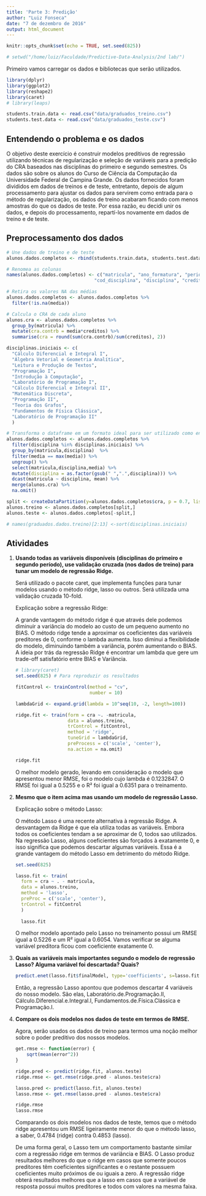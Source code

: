 ```yaml
---
title: 'Parte 3: Predição'
author: "Luiz Fonseca"
date: "7 de dezembro de 2016"
output: html_document
---
```


```r
knitr::opts_chunk$set(echo = TRUE, set.seed(825))

# setwd("/home/luiz/Faculdade/Predictive-Data-Analysis/2nd lab/")
```

Primeiro vamos carregar os dados e bibliotecas que serão utilizados.

```r
library(dplyr)
library(ggplot2)
library(reshape2)
library(caret)
# library(leaps)

students.train.data <- read.csv("data/graduados_treino.csv")
students.test.data <- read.csv("data/graduados_teste.csv")
```

## Entendendo o problema e os dados

O objetivo deste exercício é construir modelos preditivos de regressão utilizando técnicas de regularização e seleção de variáveis para a predição do CRA baseados nas disciplinas do primeiro e segundo semestres. Os dados são sobre os alunos do Curso de Ciência da Computação da Universidade Federal de Campina Grande. Os dados fornecidos foram divididos em dados de treinos e de teste, entretanto, depois de algum processamento para ajustar os dados para servirem como entrada para o método de regularização, os dados de treino acabaram ficando com menos amostras do que os dados de teste. Por essa razão, eu decidi unir os dados, e depois do processamento, repartí-los novamente em dados de treino e de teste.

## Preprocessamento dos dados
```r
# Une dados de treino e de teste
alunos.dados.completos <- rbind(students.train.data, students.test.data)

# Renomea as colunas
names(alunos.dados.completos) <- c("matricula", "ano_formatura", "periodo_formatura",
                                "cod_disciplina", "disciplina", "creditos", "media")

# Retira os valores NA das médias
alunos.dados.completos <- alunos.dados.completos %>% 
  filter(!is.na(media))

# Calcula o CRA de cada aluno
alunos.cra <- alunos.dados.completos %>%
  group_by(matricula) %>%
  mutate(cra.contrb = media*creditos) %>%
  summarise(cra = round(sum(cra.contrb)/sum(creditos), 2))

disciplinas.iniciais <- c(
  "Cálculo Diferencial e Integral I",
  "Álgebra Vetorial e Geometria Analítica",
  "Leitura e Produção de Textos",
  "Programação I",
  "Introdução à Computação",
  "Laboratório de Programação I",
  "Cálculo Diferencial e Integral II",
  "Matemática Discreta",
  "Programação II",
  "Teoria dos Grafos",
  "Fundamentos de Física Clássica",
  "Laboratório de Programação II"
  )

# Transforma o dataframe em um formato ideal para ser utilizado como entrada do modelo
alunos.dados.completos <- alunos.dados.completos %>%
  filter(disciplina %in% disciplinas.iniciais) %>%
  group_by(matricula,disciplina)  %>%
  filter(media == max(media)) %>%
  ungroup() %>%
  select(matricula,disciplina,media) %>% 
  mutate(disciplina = as.factor(gsub(" ",".",disciplina))) %>%
  dcast(matricula ~ disciplina, mean) %>%
  merge(alunos.cra) %>%
  na.omit()

split <- createDataPartition(y=alunos.dados.completos$cra, p = 0.7, list = FALSE)
alunos.treino <- alunos.dados.completos[split,]
alunos.teste <- alunos.dados.completos[-split,]

# names(graduados.dados.treino)[2:13] <-sort(disciplinas.iniciais) 

```

## Atividades
<ol>
<li><b>Usando todas as variáveis disponíveis (disciplinas do primeiro e segundo período), use validação cruzada (nos dados de treino) para tunar um modelo de regressão Ridge. </b></li>

Será utilizado o pacote caret, que implementa funções para tunar modelos usando o método ridge, lasso ou outros. Será utilizada uma validação cruzada 10-fold.

<p>Explicação sobre a regressão Ridge:</p>
<p>A grande vantagem do método ridge é que através dele podemos diminuir a variância do modelo ao custo de um pequeno aumento no BIAS. O método ridge tende a aproximar os coeficientes das variáveis preditores de 0, conforme o lambda aumenta. Isso diminui a flexibilidade do modelo, diminuindo também a variância, porém aumentando o BIAS. A ideia por trás da regressão Ridge é encontrar um lambda que gere um trade-off satisfatório entre BIAS e Variância.</p>

```r
# library(caret)
set.seed(825) # Para reproduzir os resultados

fitControl <- trainControl(method = "cv",
                           number = 10)

lambdaGrid <- expand.grid(lambda = 10^seq(10, -2, length=100))

ridge.fit <- train(form = cra ~. -matricula,
                   data = alunos.treino,
                   trControl = fitControl,
                   method = 'ridge',
                   tuneGrid = lambdaGrid,
                   preProcess = c('scale', 'center'),
                   na.action = na.omit)

ridge.fit
```

O melhor modelo gerado, levando em consideração o modelo que apresentou menor RMSE, foi o modelo cujo lambda é 0.1232847. O RMSE foi igual a 0.5255 e o R² foi igual a 0.6351 para o treinamento.

<b><li>Mesmo que o item acima mas usando um modelo de regressão Lasso. </b></li>

<p>Explicação sobre o método Lasso:</p>
<p>O método Lasso é uma recente alternativa à regressão Ridge. A desvantagem da Ridge é que ela utiliza todas as variáveis. Embora todos os coeficientes tendam a se aproximar de 0, todos sao utilizados. Na regressão Lasso, alguns coeficientes são forçados à exatamente 0, e isso significa que podemos descartar algumas variáveis. Essa é a grande vantagem do método Lasso em detrimento do método Ridge.</p>

```r
set.seed(825)

lasso.fit <- train(
  form = cra ~ . - matricula,
  data = alunos.treino,
  method = 'lasso',
  preProc = c('scale', 'center'),
  trControl = fitControl
  )
  
  lasso.fit
```

O melhor modelo apontado pelo Lasso no treinamento possui um RMSE igual a 0.5226 e um R² igual a 0.6054. Vamos verificar se alguma variável preditora ficou com coeficiente exatamente 0.

<b><li> Quais as variáveis mais importantes segundo o modelo de regressão Lasso? Alguma variável foi descartada? Quais? </b></li>

```r
predict.enet(lasso.fit$finalModel, type='coefficients', s=lasso.fit$bestTune$fraction, mode='fraction')
```

Então, a regressão Lasso apontou que podemos descartar 4 variáveis do nosso modelo. São elas, Laboratório.de.Programação.II, Cálculo.Diferencial.e.Integral.I, Fundamentos.de.Física.Clássica e Programação.I.

<b><li>Compare os dois modelos nos dados de teste em termos de RMSE.</b></li>

Agora, serão usados os dados de treino para termos uma noção melhor sobre o poder preditivo dos nossos modelos.

```r
get.rmse <- function(error) {
    sqrt(mean(error^2))
}

ridge.pred <- predict(ridge.fit, alunos.teste)
ridge.rmse <- get.rmse(ridge.pred - alunos.teste$cra)

lasso.pred <- predict(lasso.fit, alunos.teste)
lasso.rmse <- get.rmse(lasso.pred - alunos.teste$cra)

ridge.rmse
lasso.rmse
```

<p>Comparando os dois modelos nos dados de teste, temos que o método ridge apresentou um RMSE ligeiramente menor do que o método lasso, a saber, 0.4784 (ridge) contra 0.4853 (lasso). </p>

<p>De uma forma geral, o Lasso tem um comportamento bastante similar com a regressão ridge em termos de variância e BIAS. O Lasso produz resultados melhores do que o ridge em casos que somente poucos preditores têm coeficientes significantes e o restante possuem coeficientes muito próximos de ou iguais a zero. A regressão ridge obterá resultados melhores que a lasso em casos que a variável de resposta possui muitos preditores e todos com valores na mesma faixa. </p>

</ol>
